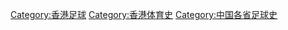 [[Category:香港足球|Category:香港足球]]
[[Category:香港体育史|Category:香港体育史]]
[[Category:中国各省足球史|Category:中国各省足球史]]